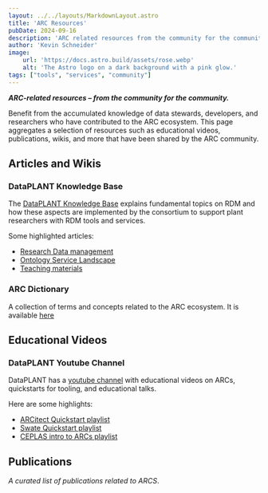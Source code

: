 ```yaml
---
layout: ../../layouts/MarkdownLayout.astro
title: 'ARC Resources'
pubDate: 2024-09-16
description: 'ARC related resources from the community for the community.'
author: 'Kevin Schneider'
image:
    url: 'https://docs.astro.build/assets/rose.webp'
    alt: 'The Astro logo on a dark background with a pink glow.'
tags: ["tools", "services", "community"]
---
```



**_ARC-related resources – from the community for the community._**

Benefit from the accumulated knowledge of data stewards, developers, and researchers who have contributed to the ARC ecosystem.
This page aggregates a selection of resources such as educational videos, publications, wikis, and more that have been shared by the ARC community.

## Articles and Wikis

### DataPLANT Knowledge Base

The [DataPLANT Knowledge Base](https://knowledgebase.nfdi4plants.org/) explains fundamental topics on RDM and how these aspects are implemented by the consortium to support plant researchers with RDM tools and services.

Some highlighted articles:

- [Research Data management](https://nfdi4plants.github.io/nfdi4plants.knowledgebase/docs/fundamentals/ResearchDataManagement.html)
- [Ontology Service Landscape](https://nfdi4plants.github.io/nfdi4plants.knowledgebase/docs/implementation/OntologyServiceLandscape.html)
- [Teaching materials](https://nfdi4plants.github.io/nfdi4plants.knowledgebase/docs/teaching-materials/index.html)

### ARC Dictionary

A collection of terms and concepts related to the ARC ecosystem. It is available [here]({{INTERNAL_DICTIONARY}})

## Educational Videos

### DataPLANT Youtube Channel

DataPLANT has a [youtube channel](https://www.youtube.com/@nfdi4plants816) with educational videos on ARCs, quickstarts for tooling, and educational talks.

Here are some highlights:

- [ARCitect Quickstart playlist](https://youtube.com/playlist?list=PLi6d1LSow4XBZ4MKMMGOW6qDTZwe7Zg8w&feature=shared)
- [Swate Quickstart playlist](https://youtube.com/playlist?list=PLi6d1LSow4XCKLSHw1bZQK626L723UVd8&feature=shared)
- [CEPLAS intro to ARCs playlist](https://www.youtube.com/watch?v=Ay9e3mkT8R0)

## Publications

_A curated list of publications related to ARCS_.

<Publication sourceFile="src/content/publications/datahub.bib"></Publication>

